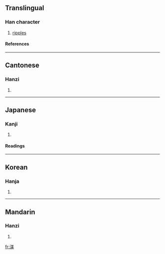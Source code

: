 ==Translingual==
===Han character===
{{Han char|rn=85|rad=水|as=09|sn=12|four=3813<sub>5</sub>|canj=水廿土大 (ETGK)}}
# [[ripples]]
====References====
{{Han ref|kx=0635.190|dkj=17796|dj=1043.040|hdz=31685.020|uh=6E3C|ud=28220|bh=D9ED|bd=55789}}

----
==Cantonese==
===Hanzi===
{{yue-hanzi|jyut=|y=mei5}}
# {{defn|Cantonese}}

----
==Japanese==
===Kanji===
{{ja-kanji|grade=|rs=水09}}
# {{defn|Japanese}} 
====Readings====
{{ja-readings|on=[[び]] (bi), [[み]] (mi)|kun=}}

----
==Korean==
===Hanja===
{{ko-hanja|hangeul=미|eumhun=|rv=mi|mr=mi|y=mi}}
# {{defn|Korean}}

----
==Mandarin==
===Hanzi===
{{cmn-hanzi|pin=[[gǔn]] ([[gun3]]), [[hùn]] ([[hun4]]), [[měi]] ([[mei3]])|wg=kun<sup>3</sup>, hun<sup>4</sup>, mei<sup>3</sup>}}
# {{defn|Mandarin}}

[[fr:渼]]